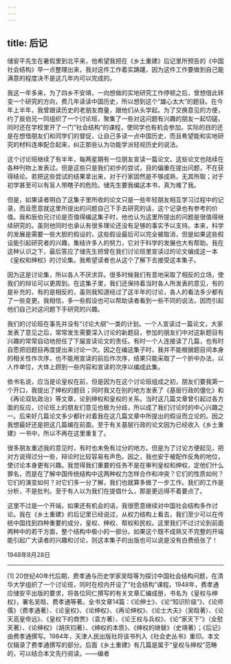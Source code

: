 ```yaml
---
---
---
```

title: 后记
---




储安平先生在暑假里到北平来，他希望我把在《乡土重建》后记里所预告的《中国社会结构》早一点整理出来，我对这件工作着实踌躇，因为这件工作要做到自己能满意的程度决不是这几年内可以完成的。

我这一年多来，为了四乡不安靖，一向想做的实地研究工作停顿之后，曾想借此转变一个研究的方向，费几年读读中国历史，所以想到这个“雄心太大”的题目。在今年上半年，我曾跟读历史的老朋友商量，跟他们从头学起。为了交换意见的方便，约了辰伯兄一同组织了一个讨论班，聚集了一些对这问题有兴趣的朋友一起切磋。同时还在学校里开了一门“社会结构”的课程，使同学也有机会参加。实际的目的还是在想借朋友们和同学们的督促，让自己多读一点中国历史，而且希望能和实地研究的材料连串配合起来，纠正那些认为功能学派轻视历史的说法。

这个讨论班继续了有半年，每两星期有一位朋友宣读一篇论文，这些论文也陆续在各种刊物上发表过。但是这些只是我们初步的尝试，目的偏重在提出问题，不在获得结论。若把这些尝试的结果拿出来，对于行家固然是不够成熟，无其所取；对于初学甚至可以有盲人带瞎子的危险。储先生要我编这本书，真为难了我。

但是，如果读者明白了这集子里所收的论文只是一些年轻朋友相互学习过程中的记录，而且愿意就这里所提出的问题自己下手去研究的话，这个记录也有参考的价值。我和辰伯兄讨论是否值得编这集子时，他也认为这里所提出的问题是很值得继续研究的。虽则他同时也承认有很多理论还没有足够的事实予以支持。本来，科学的发展是需要一些大胆的假设的，这些假设最后可以完全被取消，但是如果这些假设能引起研究者的兴趣，集结许多人的努力，它对于科学的发展也大有帮助。我在这种认识之下，最后答应了储先生把曾在我们讨论班里宣读过的论文编成这一本《皇权和绅权》的讨论集。我希望读者也从这个了解下去接受这本集子。

因为这是讨论集，所以各人不厌求异。很多时候我们有意地采取了相反的立场，使我们的辩论可以更周到。在这集子里，我们还保持着当时各人所发表的意见，有的是补充的，有的是相反的，虽则我知道经过了这半年的讨论，各人的看法多少都有了一些变更。我相信，多一些假设也可以帮助读者看到一些不同的说法，因而引起他们自己对这问题下手研究的兴趣。

我们的讨论班在事先并没有“讨论大纲”一类的计划。一个人宣读过一篇论文，大家发表了意见之后，常常发生需要深入讨论的新题目，参加的朋友们中对这新题目有兴趣的常常自动地担任了下届宣读论文的责任。有时一个人连接读了几篇，也有时自愿把旧题目再度提出来讨论一次。因之在编这集子时，我并不能根据题目间本身的相关性作次序，也不能用宣读的前后作次序，结果只能采取了一个折中办法，以人作单位，大体上顾到一些内容和宣读的次序以编成此集。

依书名说，应当是论皇权在前，但是因为在这个讨论班组成之初，朋友们要我第一个开口，我提出了绅权的题目；同时我又在别的地方发表了《基层行政的僵化》和《再论双轨政治》等文章，论到绅权和皇权的关系。当时这几篇文章曾引起过各方面的反应，讨论班上的朋友们意见也极为分歧，所以成了我们讨论时的中心兴趣之一。后来好几篇论文多少都针对着我在这几篇文章中所提出的假设而立论的。因之我想最好还是把这几篇编在前面。至于有关基层行政的论文因为已经收入《乡土重建》一书中，所以不再在这里重复了。

很多朋友重述我的意见时，有时也未免有过分的地方。但是为了讨论方便起见，把对方说得过分一些，辩论时比较容易有声色。因之，我也安于被配作反角的地位，使讨论本身更有兴趣。我觉得我们重要的任务不是在审判皇权和绅权，定他们什么罪名，而是在了解中国传统结构中这两种权力怎样合作和冲突？它们的性质如何？它们的演变如何？对它们多一分了解，我们也就算多做了一步工作。我们的工作是分析，不是批判。至于有人以为我们在提倡什么，那是更远得不着要点了。

这里不过是一个开端，如果还有机会的话，我很愿意继续对中国社会结构多作讨论。我在《乡土重建》的后记里已经说过，从权力结构上看去，我们至少可以在传统中国找到四种重要的成分，皇权、绅权、帮权和民权。这里我们不过讨论到前面两种中的若干方面，整个结构中极小的一部分。如果这个既不成熟又不完整的开端能引起广大读者的兴趣和讨论，则这本集子的出版也可以说是没有白费纸张了！

1948年8月28日



* * *



[1] 20世纪40年代后期，费孝通与历史学家吴晗等为探讨中国社会结构问题，在清华大学组织了一个讨论班，同时在校内开设了“社会结构”课程。1948年，费孝通应储安平出版的要求，将各位同仁撰写的有关文章汇编成册，书名为《皇权与绅权》，署名吴晗、费孝通等著。全书文章14篇：《论绅士》、《论“知识阶级”》、《论师儒》（费孝通著）、《论皇权》、《论绅权》、《再论绅权》、《论士大夫》（吴晗著）、《论天高皇帝远》、《皇权下的商贾》（袁方著）、《论王权与兵权》、《论“家天下”》（全慰天著）、《论绅权》（胡庆钧著）、《绅权的本质》、《绅权的继替》（史靖著）；《后记》由费孝通撰写。1984年，天津人民出版社将该书列入《社会史丛书》重印。本文仅辑录了费孝通撰写的部分。后面《乡土重建》有几篇是属于“皇权与绅权”范畴的，可以结合本文先行阅读。——编者